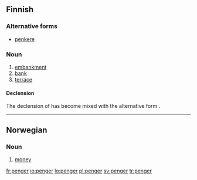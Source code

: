 ==Finnish==

===Alternative forms===
* [[penkere]]

===Noun===
{{infl|fi|noun}}

# [[embankment]]
# [[bank]]
# [[terrace]]

====Declension====
The declension of {{term||penger}} has become mixed with the alternative form {{term|penkere}}.
{{fi-decl-ahven|pe|ng|nk|er|ä}}
{{fi-decl-hame|penker|||ä}}

----

==Norwegian==

===Noun===
{{infl|no|noun|g=p}}

# [[money]]

[[fr:penger]]
[[io:penger]]
[[lo:penger]]
[[pl:penger]]
[[sv:penger]]
[[tr:penger]]